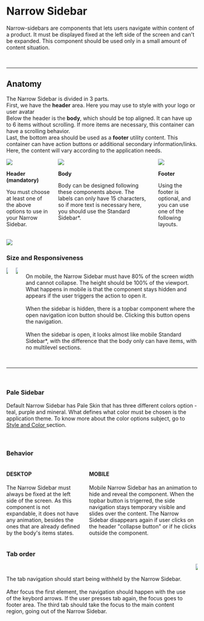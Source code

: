 

<Meta title="Navigation/Narrow Sidebar/Overview" component={NarrowSidebar} />

<div class="docs-title">
  <div>
    <h1 class="docs-title__text">Narrow Sidebar</h1>
  </div>
</div>

<div class="docs-content">

<p>
  Narrow-sidebars are components that lets users navigate within content of a product. 
  It must be displayed fixed at the left side of the screen and can't be expanded.
  This component should be used only in a small amount of content situation.
</p>
<br />
<hr />


<h2>Anatomy</h2>
  <p>
    The Narrow Sidebar is divided in 3 parts. 
    <br />
    First, we have the <strong>header</strong> area. Here you may use to style with your logo or user avatar 
    <br />
    Below the header is the <strong>body</strong>, 
    which should be top aligned. It can have up to 6 items without scrolling. 
    If more items are necessary, this container can have a scrolling behavior. 
    <br/>
    Last, the bottom area should be used as a <strong>footer</strong> utility content. This container can have action buttons or 
    additional secondary information/links. Here, the content will vary according to the application needs.
  </p>
<div class="columns">
      <div class="column">
         <img src="docs/narrow-sidebar/header-nside.png" />
      <p><strong>Header (mandatory)</strong></p>
      <p>
        You must choose at least one of the above options to use in your Narrow Sidebar.
      </p>
      <br />
      <img src="docs/narrow-sidebar/obs-nside.png" />
    </div>
      <div class="column">
         <img src="docs/narrow-sidebar/body-nside.png" />
      <p><strong>Body</strong></p>
      <p>
        Body can be designed following these components above. 
        The labels can only have 15 characters, so if more text is necessary here, 
        you should use the Standard Sidebar*.
      </p>
    </div>
      <div class="column">
         <img src="docs/narrow-sidebar/footer-nside.png" />
      <p><strong>Footer</strong></p>
      <p>
        Using the footer is optional, and you can use one of the following layouts.
      </p>
    </div>
</div>
<h3>Size and Responsiveness</h3>
<div class="columns">
    <div class="column">
      <img src="docs/narrow-sidebar/mobile-nside.png" />
    </div>
    <div class="column">
      <img src="docs/narrow-sidebar/mobile-nside-02.png" />
    </div>
      <div class="column">
      <p>
        On mobile, the Narrow Sidebar must have 80% of the screen width and cannot collapse. 
        The height should be 100% of the viewport. What happens in mobile is that the component stays hidden and appears 
        if the user triggers the action to open it.
        <br /><br />
        When the sidebar is hidden, there is a topbar component where the open navigation icon button should be.
        Clicking this button opens the navigation.
        <br /><br />
        When the sidebar is open, it looks almost like mobile Standard Sidebar*,  with the difference that the body 
        only can have items, with no multilevel sections.
      </p>
    </div>
</div>
<br />
<hr />
<br />

<h3>Pale Sidebar</h3>
<p>
  Default Narrow Sidebar has Pale Skin that has three different colors option - teal, purple and mineral. 
  What defines what color must be chosen is the application theme.
  To know more about the color options subject, go to 
  <a href="https://labstorybook-master.netlify.app/?path=/docs/navigation-narrow-sidebar-style-and-colors--sidebar"> Style and Color </a> 
  section.
</p>

<Preview>
  <Story name="Sidebar">
    <Fragment>
        <div className="lab-narrow-sidebar--stories">
        <NarrowSidebar withScroll >
          <Header >
            <Logotype altText="User photo" />
            <Collapse />
          </Header>
          <Body  >
            <Item icon="calendar" label="Teste" />
            <Item icon="coin" label="Teste" />
            <Item icon="wallet" label="Teste" />
            <Item icon="wallet" label="Teste" />
            <Item icon="wallet" label="Teste" />
            <Item icon="wallet" label="Teste" />
            <Item icon="wallet" label="Teste" />
            <Item icon="wallet" label="Teste" />
            <Item icon="wallet" label="Teste" />
            <Item icon="wallet" label="Teste" />
          </Body>
          <Footer>
            <UserAvatar altText="User photo" caption="Cool guy"/>
            <FooterButton icon="key" label="Password"/>
            <FooterButton icon="logout" label="Logout" />
          </Footer>
        </NarrowSidebar>
      </div>
      <div className="lab-narrow-sidebar--stories lab-narrow-sidebar--stories--purple">
        <NarrowSidebar withScroll  >
          <Header >
            <Logotype altText="User photo" />
            <Collapse />
          </Header>
          <Body  >
            <Item icon="calendar" label="Teste" />
            <Item icon="coin" label="Teste" />
            <Item icon="wallet" label="Teste" />
            <Item icon="wallet" label="Teste" />
            <Item icon="wallet" label="Teste" />
            <Item icon="wallet" label="Teste" />
            <Item icon="wallet" label="Teste" />
            <Item icon="wallet" label="Teste" />
            <Item icon="wallet" label="Teste" />
            <Item icon="wallet" label="Teste" />
          </Body>
          <Footer>
            <UserAvatar altText="User photo" caption="Cool guy"/>
            <FooterButton icon="key" label="Password"/>
            <FooterButton icon="logout" label="Logout" />
          </Footer>
        </NarrowSidebar>
      </div>
      <div className="lab-narrow-sidebar--stories lab-narrow-sidebar--stories--mineral">
        <NarrowSidebar withScroll >
          <Header >
            <Logotype altText="User photo" />
            <Collapse />
          </Header>
          <Body  >
            <Item icon="calendar" label="Teste" />
            <Item icon="coin" label="Teste" />
            <Item icon="wallet" label="Teste" />
            <Item icon="wallet" label="Teste" />
            <Item icon="wallet" label="Teste" />
            <Item icon="wallet" label="Teste" />
            <Item icon="wallet" label="Teste" />
            <Item icon="wallet" label="Teste" />
            <Item icon="wallet" label="Teste" />
            <Item icon="wallet" label="Teste" />
          </Body>
          <Footer>
            <UserAvatar altText="User photo" caption="Cool guy"/>
            <FooterButton icon="key" label="Password"/>
            <FooterButton icon="logout" label="Logout" />
          </Footer>
        </NarrowSidebar>
      </div>
    </Fragment>
  </Story>
</Preview>

<h3>Behavior</h3>
<div class="columns">
    <div class="column">
      <h4>DESKTOP</h4>
        <p>
        The Narrow Sidebar must always be fixed at the left side of the screen. 
        As this component is not expandable, it does not have any animation, besides the ones that are already defined by 
        the body's items states.
      </p>
  </div>
  <div class="column">
      <h4>MOBILE</h4>
        <p>
        Mobile Narrow Sidebar has an animation to hide and reveal the component.
        When the topbar button is trigerred, the side navigation stays temporary visible and slides over the content. 
        The Narrow Sidebar disappears again if user clicks on the header "collapse button" or if he clicks outside the component.
      </p>
  </div>
</div>

<h3>Tab order</h3>
<div class="columns">
  <div class="column is-one-quarter">
        <br />
        <p>
        The tab navigation should start being withheld by the Narrow Sidebar. 
        <br /><br />
        After focus the first element, the navigation 
        should happen with the use of the keybord arrows. If the user presses tab again, the focus goes to footer area. 
        The third tab should take the focus to the main content region, going out of the Narrow Sidebar.
      </p>
  </div>
    <div class="column">
    <img src="docs/narrow-sidebar/tab-order-nside.png" />
  </div>
</div>
</div>
